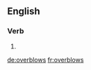 ==English==

===Verb===
{{head|en|verb form}}

# {{en-third-person singular of|overblow}}

[[de:overblows]]
[[fr:overblows]]